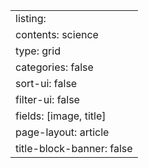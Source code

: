---
listing:
  contents: science
  type: grid
  categories: false
  sort-ui: false
  filter-ui: false
  fields: [image, title]
page-layout: article
title-block-banner: false
---
